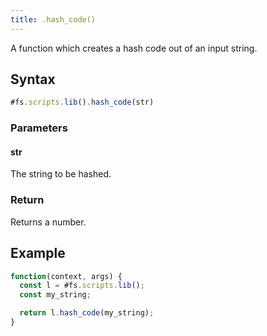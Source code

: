 ```yaml
---
title: .hash_code()
---
```


A function which creates a hash code out of an input string.

## Syntax

```js
#fs.scripts.lib().hash_code(str)
```

### Parameters

#### str

The string to be hashed.

### Return

Returns a number.

## Example

```js
function(context, args) {
  const l = #fs.scripts.lib();
  const my_string;

  return l.hash_code(my_string);
}
```
